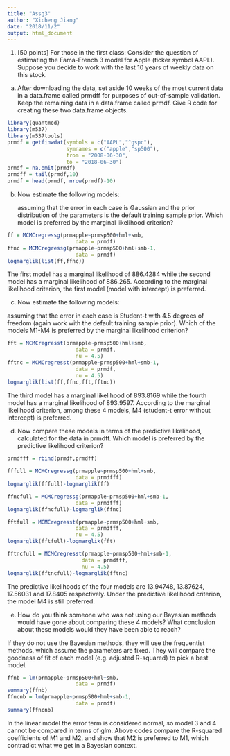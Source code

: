```yaml
---
title: "Assg3"
author: "Xicheng Jiang"
date: "2018/11/2"
output: html_document
---
```


1. [50 points] For those in the first class: Consider the question of estimating the Fama-French 3 model for Apple (ticker symbol AAPL). Suppose you decide to work with the last 10 years of weekly data on this stock.

a. After downloading the data, set aside 10 weeks of the most current data in a data.frame called prmdff for purposes of out-of-sample validation. Keep the
remaining data in a data.frame called prmdf. Give R code for creating these
two data.frame objects.

```r
library(quantmod)
library(m537)
library(m537tools)
prmdf = getfinwdat(symbols = c("AAPL","^gspc"),
                   symnames = c("apple","sp500"),
                   from = "2008-06-30",
                   to = "2018-06-30")
prmdf = na.omit(prmdf)
prmdff = tail(prmdf,10)
prmdf = head(prmdf, nrow(prmdf)-10)
```

b. Now estimate the following models:

   assuming that the error in each case is Gaussian and the prior distribution of the parameters is the default training sample prior. Which model is preferred by the marginal likelihood criterion?
   
```r
ff = MCMCregressg(prmapple~prmsp500+hml+smb,
                      data = prmdf)
ffnc = MCMCregressg(prmapple~prmsp500+hml+smb-1,
                      data = prmdf)
logmarglik(list(ff,ffnc))
```

The first model has a marginal likelihood of 886.4284 while the second model has a marginal likelihood of 886.265. According to the marginal likelihood criterion, the first model (model with intercept) is preferred.

c. Now estimate the following models:

assuming that the error in each case is Student-t with 4.5 degrees of freedom
(again work with the default training sample prior). Which of the models
M1-M4 is preferred by the marginal likelihood criterion?

```r
fft = MCMCregresst(prmapple~prmsp500+hml+smb,
                      data = prmdf,
                      nu = 4.5)
fftnc = MCMCregresst(prmapple~prmsp500+hml+smb-1,
                      data = prmdf,
                      nu = 4.5)
logmarglik(list(ff,ffnc,fft,fftnc))
```

The third model has a marginal likelihood of 893.8169 while the fourth model has a marginal likelihood of 893.9597. According to the marginal likelihodd criterion, among these 4 models, M4 (student-t error without intercept) is preferred.

d. Now compare these models in terms of the predictive likelihood, calculated
for the data in prmdff. Which model is preferred by the predictive likelihood
criterion?

```r
prmdfff = rbind(prmdf,prmdff)
  
fffull = MCMCregressg(prmapple~prmsp500+hml+smb,
                      data = prmdfff)
logmarglik(fffull)-logmarglik(ff)

ffncfull = MCMCregressg(prmapple~prmsp500+hml+smb-1,
                      data = prmdfff)
logmarglik(ffncfull)-logmarglik(ffnc)

fftfull = MCMCregresst(prmapple~prmsp500+hml+smb,
                      data = prmdfff,
                      nu = 4.5)
logmarglik(fftfull)-logmarglik(fft)

fftncfull = MCMCregresst(prmapple~prmsp500+hml+smb-1,
                        data = prmdfff,
                        nu = 4.5)
logmarglik(fftncfull)-logmarglik(fftnc)
```

The predictive likelihoods of the four models are 13.94748, 13.87624, 17.56031 and 17.8405 respectively. Under the predictive likelihood criterion, the model M4 is still preferred.

e. How do you think someone who was not using our Bayesian methods would
have gone about comparing these 4 models? What conclusion about these
models would they have been able to reach?

If they do not use the Bayesian methods, they will use the frequentist methods, which assume the parameters are fixed. They will compare the goodness of fit of each model (e.g. adjusted R-squared) to pick a best model. 

```r
ffnb = lm(prmapple~prmsp500+hml+smb,
                      data = prmdf)
summary(ffnb)
ffncnb = lm(prmapple~prmsp500+hml+smb-1,
                      data = prmdf)
summary(ffncnb)
```

In the linear model the error term is considered normal, so model 3 and 4 cannot be compared in terms of glm. Above codes compare the R-squared coefficients of M1 and M2, and show that M2 is preferred to M1, which contradict what we get in a Bayesian context.
